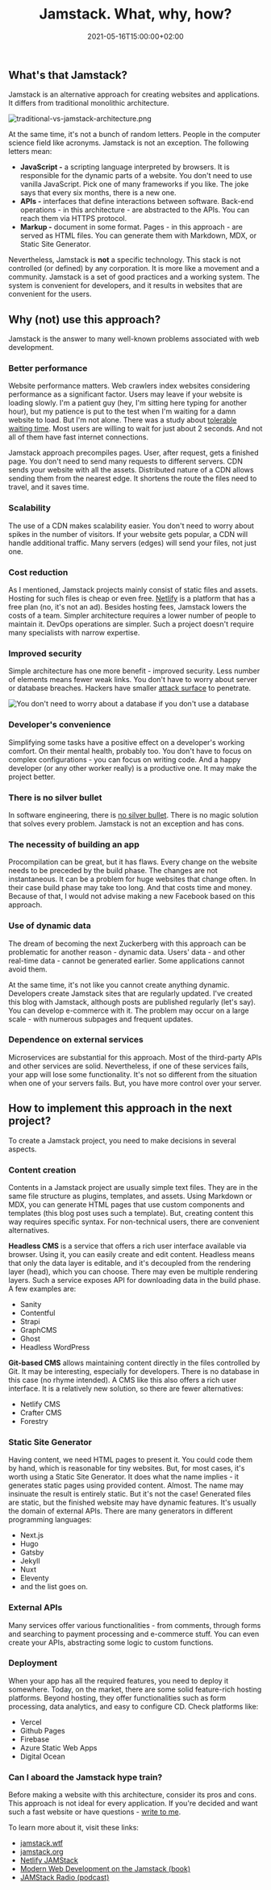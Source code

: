 ﻿---
title: Jamstack. What, why, how?
description: "Websites and apps created with this new architecture characterize performance, security, and scalability."
date: 2021-05-16T15:00:00+02:00
image:
  alt: "The row of jars with Jam labels"
  caption: "Contrary to appearance, it's not about a stack of jams"
  src: "./keji-gao-yHI9CyBZlfE-unsplash.jpg"
---

## What's that Jamstack?

Jamstack is an alternative approach for creating websites and applications. It differs from traditional monolithic architecture.

![traditional-vs-jamstack-architecture.png](./traditional-vs-jamstack-architecture.png)

At the same time, it's not a bunch of random letters. People in the computer science field like acronyms. Jamstack is not an exception. The following letters mean:

- **JavaScript -** a scripting language interpreted by browsers. It is responsible for the dynamic parts of a website. You don't need to use vanilla JavaScript. Pick one of many frameworks if you like. The joke says that every six months, there is a new one.
- **APIs -** interfaces that define interactions between software. Back-end operations - in this architecture - are abstracted to the APIs. You can reach them via HTTPS protocol.
- **Markup -** document in some format. Pages - in this approach - are served as HTML files. You can generate them with Markdown, MDX, or Static Site Generator.

Nevertheless, Jamstack is **not** a specific technology. This stack is not controlled (or defined) by any corporation. It is more like a movement and a community. Jamstack is a set of good practices and a working system. The system is convenient for developers, and it results in websites that are convenient for the users.

## Why (not) use this approach?

Jamstack is the answer to many well-known problems associated with web development.

### Better performance

Website performance matters. Web crawlers index websites considering performance as a significant factor. Users may leave if your website is loading slowly. I'm a patient guy (hey, I'm sitting here typing for another hour), but my patience is put to the test when I'm waiting for a damn website to load. But I'm not alone. There was a study about [tolerable waiting time](https://www.tandfonline.com/doi/abs/10.1080/01449290410001669914). Most users are willing to wait for just about 2 seconds. And not all of them have fast internet connections.

Jamstack approach precompiles pages. User, after request, gets a finished page. You don't need to send many requests to different servers. CDN sends your website with all the assets. Distributed nature of a CDN allows sending them from the nearest edge. It shortens the route the files need to travel, and it saves time.

### Scalability

The use of a CDN makes scalability easier. You don't need to worry about spikes in the number of visitors. If your website gets popular, a CDN will handle additional traffic. Many servers (edges) will send your files, not just one.

### Cost reduction

As I mentioned, Jamstack projects mainly consist of static files and assets. Hosting for such files is cheap or even free. [Netlify](https://www.netlify.com/pricing/) is a platform that has a free plan (no, it's not an ad).
Besides hosting fees, Jamstack lowers the costs of a team. Simpler architecture requires a lower number of people to maintain it. DevOps operations are simpler. Such a project doesn't require many specialists with narrow expertise.

### Improved security

Simple architecture has one more benefit - improved security. Less number of elements means fewer weak links. You don't have to worry about server or database breaches. Hackers have smaller [attack surface](https://en.wikipedia.org/wiki/Attack_surface) to penetrate.

![You don't need to worry about a database if you don't use a database](./roll-safe-meme.png)

### Developer's convenience

Simplifying some tasks have a positive effect on a developer's working comfort. On their mental health, probably too. You don't have to focus on complex configurations - you can focus on writing code. And a happy developer (or any other worker really) is a productive one. It may make the project better.

### There is no silver bullet

In software engineering, there is [no silver bullet](https://www.cgl.ucsf.edu/Outreach/pc204/NoSilverBullet.html). There is no magic solution that solves every problem. Jamstack is not an exception and has cons.

### The necessity of building an app

Procompilation can be great, but it has flaws. Every change on the website needs to be preceded by the build phase. The changes are not instantaneous. It can be a problem for huge websites that change often. In their case build phase may take too long. And that costs time and money. Because of that, I would not advise making a new Facebook based on this approach.

### Use of dynamic data

The dream of becoming the next Zuckerberg with this approach can be problematic for another reason - dynamic data. Users' data - and other real-time data - cannot be generated earlier. Some applications cannot avoid them.

At the same time, it's not like you cannot create anything dynamic. Developers create Jamstack sites that are regularly updated. I've created this blog with Jamstack, although posts are published regularly (let's say). You can develop e-commerce with it. The problem may occur on a large scale - with numerous subpages and frequent updates.

### Dependence on external services

Microservices are substantial for this approach. Most of the third-party APIs and other services are solid. Nevertheless, if one of these services fails, your app will lose some functionality. It's not so different from the situation when one of your servers fails. But, you have more control over your server.

## How to implement this approach in the next project?

To create a Jamstack project, you need to make decisions in several aspects.

### Content creation

Contents in a Jamstack project are usually simple text files. They are in the same file structure as plugins, templates, and assets. Using Markdown or MDX, you can generate HTML pages that use custom components and templates (this blog post uses such a template). But, creating content this way requires specific syntax. For non-technical users, there are convenient alternatives.

**Headless CMS** is a service that offers a rich user interface available via browser. Using it, you can easily create and edit content. Headless means that only the data layer is editable, and it's decoupled from the rendering layer (head), which you can choose. There may even be multiple rendering layers. Such a service exposes API for downloading data in the build phase. A few examples are:

- Sanity
- Contentful
- Strapi
- GraphCMS
- Ghost
- Headless WordPress

**Git-based CMS** allows maintaining content directly in the files controlled by Git. It may be interesting, especially for developers. There is no database in this case (no rhyme intended). A CMS like this also offers a rich user interface. It is a relatively new solution, so there are fewer alternatives:

- Netlify CMS
- Crafter CMS
- Forestry

### Static Site Generator

Having content, we need HTML pages to present it. You could code them by hand, which is reasonable for tiny websites. But, for most cases, it's worth using a Static Site Generator. It does what the name implies - it generates static pages using provided content. Almost. The name may insinuate the result is entirely static. But it's not the case! Generated files are static, but the finished website may have dynamic features. It's usually the domain of external APIs. There are many generators in different programming languages:

- Next.js
- Hugo
- Gatsby
- Jekyll
- Nuxt
- Eleventy
- and the list goes on.

### External APIs

Many services offer various functionalities - from comments, through forms and searching to payment processing and e-commerce stuff. You can even create your APIs, abstracting some logic to custom functions.

### Deployment

When your app has all the required features, you need to deploy it somewhere. Today, on the market, there are some solid feature-rich hosting platforms. Beyond hosting, they offer functionalities such as form processing, data analytics, and easy to configure CD. Check platforms like:

- Vercel
- Github Pages
- Firebase
- Azure Static Web Apps
- Digital Ocean

### Can I aboard the Jamstack hype train?

Before making a website with this architecture, consider its pros and cons. This approach is not ideal for every application. If you're decided and want such a fast website or have questions - [write to me](#contact).

<Callout type="info">

To learn more about it, visit these links:

- [jamstack.wtf](https://jamstack.wtf/)
- [jamstack.org](https://jamstack.org/)
- [Netlify JAMStack](https://www.netlify.com/jamstack/)
- [Modern Web Development on the Jamstack (book)](https://www.netlify.com/oreilly-jamstack/)
- [JAMStack Radio (podcast)](https://www.heavybit.com/library/podcasts/jamstack-radio/)

</Callout>
